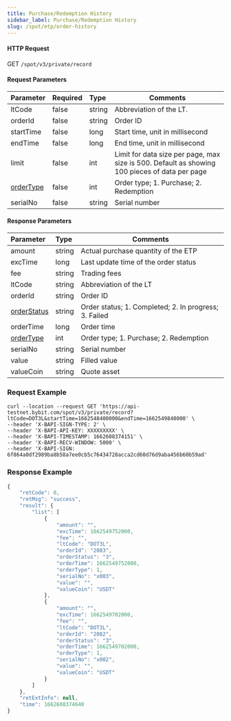 ```yaml
---
title: Purchase/Redemption History
sidebar_label: Purchase/Redemption History
slug: /spot/etp/order-history
---
```



#### HTTP Request
GET <code>/spot/v3/private/record</code>

#### Request Parameters
| Parameter | Required | Type | Comments|
|:----- |:-------|:-----|------ |
|ltCode|false|string|Abbreviation of the LT.|
|orderId|false|string|Order ID|
|startTime|false|long|Start time, unit in millisecond|
|endTime|false|long|End time, unit in millisecond|
|limit|false|int|Limit for data size per page, max size is 500. Default as showing 100 pieces of data per page|
|<a href="#lt-order-type-ordertype">orderType</a>|false|int|Order type; 1. Purchase; 2. Redemption|
|serialNo|false|string|Serial number|

#### Response Parameters
| Parameter | Type | Comments|
|:----- |:-----|----- |
|amount|string|Actual purchase quantity of the ETP|
|excTime|long|Last update time of the order status|
|fee|string|Trading fees|
|ltCode|string|Abbreviation of the LT|
|orderId|string|Order ID|
|<a href="#lt-order-status-orderstatus">orderStatus</a>|string|Order status; 1. Completed; 2. In progress; 3. Failed|
|orderTime|long|Order time|
|<a href="#lt-order-type-ordertype">orderType</a>|int|Order type; 1. Purchase; 2. Redemption|
|serialNo|string|Serial number|
|value|string|Filled value|
|valueCoin|string|Quote asset|

### Request Example

<Tabs>
<TabItem value="console" label="Console">

```http
curl --location --request GET 'https://api-testnet.bybit.com/spot/v3/private/record?ltCode=DOT3L&startTime=1662548400000&endTime=1662549840000' \
--header 'X-BAPI-SIGN-TYPE: 2' \
--header 'X-BAPI-API-KEY: XXXXXXXXX' \
--header 'X-BAPI-TIMESTAMP: 1662608374151' \
--header 'X-BAPI-RECV-WINDOW: 5000' \
--header 'X-BAPI-SIGN: 6f864a0df2989ba8b58a7ee0cb5c76434728acca2cd60d76d9aba456b60b59ad'
```

</TabItem>
</Tabs>

### Response Example

```javascript
{
    "retCode": 0,
    "retMsg": "success",
    "result": {
        "list": [
            {
                "amount": "",
                "excTime": 1662549752000,
                "fee": "",
                "ltCode": "DOT3L",
                "orderId": "2083",
                "orderStatus": "3",
                "orderTime": 1662549752000,
                "orderType": 1,
                "serialNo": "x003",
                "value": "",
                "valueCoin": "USDT"
            },
            {
                "amount": "",
                "excTime": 1662549702000,
                "fee": "",
                "ltCode": "DOT3L",
                "orderId": "2082",
                "orderStatus": "3",
                "orderTime": 1662549702000,
                "orderType": 1,
                "serialNo": "x002",
                "value": "",
                "valueCoin": "USDT"
            }
        ]
    },
    "retExtInfo": null,
    "time": 1662608374640
}
```
